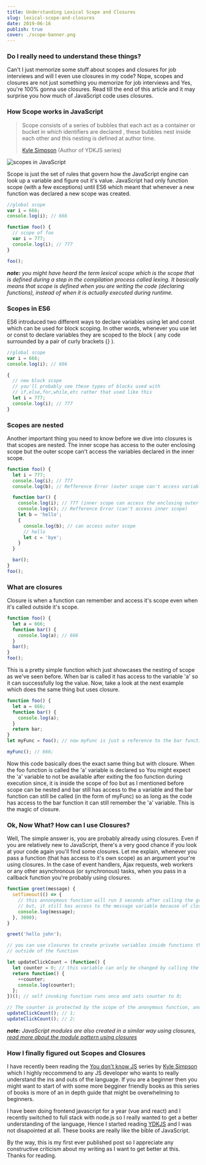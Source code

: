 ```yaml
---
title: Understanding Lexical Scope and Closures
slug: lexical-scope-and-closures
date: 2019-06-16
publish: true
cover: ./scope-banner.png
---
```


### Do I really need to understand these things?

Can't I just memorize some stuff about scopes and closures for job interviews and will I even use closures in my code? Nope, scopes and closures are not just something you memorize for job interviews and Yes, you're 100% gonna use closures. Read till the end of this article and it may surprise you how much of JavaScript code uses closures.

### How Scope works in JavaScript

> Scope consists of a series of bubbles that each act as a container or bucket in which identifiers are declared , these bubbles nest inside each other and this nesting is defined at author time.
>
> [Kyle Simpson](https://twitter.com/getify) (Author of YDKJS series)

![scopes in JavaScript](./scopes.png)

Scope is just the set of rules that govern how the JavaScript engine can look up a variable and figure out it's value. JavaScript had only function scope (with a few exceptions) until ES6 which meant that whenever a new function was declared a new scope was created.

```javascript
//global scope
var i = 666;
console.log(i); // 666

function foo() {
  // scope of foo
  var i = 777;
  console.log(i); // 777
}

foo();
```

_**note:** you might have heard the term lexical scope which is the scope that is defined during a step in the compilation process called lexing. It basically means that scope is defined when you are writing the code (declaring functions), instead of when it is actually executed during runtime._

### Scopes in ES6

ES6 introduced two different ways to declare variables using let and const which can be used for block scoping. In other words, whenever you use let or const to declare variables they are scoped to the block ( any code surrounded by a pair of curly brackets {} ).

```javascript
//global scope
var i = 666;
console.log(i); // 666

{
  // new block scope
  // you'll probably see these types of blocks used with
  // if,else,for,while,etc rather that used like this
  let i = 777;
  console.log(i); // 777
}
```

### Scopes are nested

Another important thing you need to know before we dive into closures is that scopes are nested. The inner scope has access to the outer enclosing scope but the outer scope can't access the variables declared in the inner scope.

```javascript
function foo() {
  let i = 777;
  console.log(i); // 777
  console.log(b); // Refference Error (outer scope can't access variables in inner scope)

  function bar() {
    console.log(i); // 777 (inner scope can access the enclosing outer scope)
    console.log(c); // Refference Error (can't access inner scope)
    let b = 'hello';
    {
      console.log(b); // can access outer scope
      // hello
      let c = 'bye';
    }
  }

  bar();
}
foo();
```

### What are closures

Closure is when a function can remember and access it's scope even when it's called outside it's scope.

```javascript
function foo() {
  let a = 666;
  function bar() {
    console.log(a); // 666
  }
  bar();
}
foo();
```

This is a pretty simple function which just showcases the nesting of scope as we've seen before. When bar is called it has access to the variable 'a' so it can successfully log the value. Now, take a look at the next example which does the same thing but uses closure.

```javascript
function foo() {
  let a = 666;
  function bar() {
    console.log(a);
  }
  return bar;
}
let myFunc = foo(); // now myFunc is just a reference to the bar function inside foo.

myFunc(); // 666;
```

Now this code basically does the exact same thing but with closure. When the foo function is called the 'a' variable is declared so You might expect the 'a' variable to not be available after exiting the foo function during execution since, it is inside the scope of foo but as I mentioned before scope can be nested and bar still has access to the a variable and the bar function can still be called (in the form of myFunc) so as long as the code has access to the bar function it can still remember the 'a' variable. This is the magic of closure.

### Ok, Now What? How can I use Closures?

Well, The simple answer is, you are probably already using closures. Even if you are relatively new to JavaScript, there's a very good chance if you look at your code again you'll find some closures. Let me explain, whenever you pass a function (that has access to it's own scope) as an argument your're using closures. In the case of event handlers, Ajax requests, web workers or any other asynchronous (or synchronous) tasks, when you pass in a callback function you're probably using closures.

```javascript
function greet(message) {
  setTimeout(() => {
    // this annonymous function will run 3 seconds after calling the greet function
    // but, it still has access to the message variable because of closure
    console.log(message);
  }, 3000);
}

greet('hello john');

// you can use closures to create private variables inside functions that can't be accessed
// outside of the function

let updateClickCount = (function() {
  let counter = 0; // this variable can only be changed by calling the updateClickCount
  return function() {
    ++counter;
    console.log(counter);
  };
})(); // self invoking function runs once and sets counter to 0;

// The counter is protected by the scope of the anonymous function, and can only be changed using the add function!
updateClickCount(); // 1;
updateClickCount(); // 2;
```

_**note:** JavaScript modules are also created in a similar way using closures, [read more about the module pattern using closures](https://www.joezimjs.com/javascript/javascript-closures-and-the-module-pattern/)_

### How I finally figured out Scopes and Closures

I have recently been reading the [You don't know JS](https://github.com/getify/You-Dont-Know-JS) series by [Kyle Simpson](https://www.twitter.com/@getify) which I highly reccommend to any JS developer who wants to really understand the ins and outs of the language. If you are a beginner then you might want to start of with some more begginer friendly books as this series of books is more of an in depth guide that might be overwhelming to beginners.

I have been doing frontend javascript for a year (vue and react) and I recently switched to full stack with node.js so I really wanted to get a better understanding of the language, Hence I started reading [YDKJS](https://github.com/getify/You-Dont-Know-JS) and I was not disapointed at all. These books are really like the bible of JavaScript.

By the way, this is my first ever published post so I appreciate any constructive criticism about my writing as I want to get better at this. Thanks for reading.
